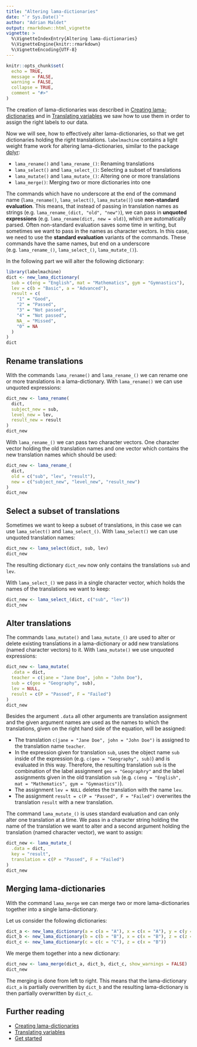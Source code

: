 ```yaml
---
title: "Altering lama-dictionaries"
date: "`r Sys.Date()`"
author: "Adrian Maldet"
output: rmarkdown::html_vignette
vignette: >
  %\VignetteIndexEntry{Altering lama-dictionaries}
  %\VignetteEngine{knitr::rmarkdown}
  %\VignetteEncoding{UTF-8}
---
```


```r
knitr::opts_chunk$set(
  echo = TRUE,
  message = FALSE,
  warning = FALSE,
  collapse = TRUE,
  comment = "#>"
)
```

The creation of lama-dictionaries was described in [Creating lama-dictionaries]
and in [Translating variables] we saw how to use them in order to assign
the right labels to our data.

Now we will see, how to effectively alter lama-dictionaries, so that
we get dictionaries holding the right translations. `labelmachine` contains
a light weight frame work for altering lama-dictionaries, similar to the 
package [dplyr]:

* `lama_rename()` and `lama_rename_()`: Renaming translations
* `lama_select()` and `lama_select_()`: Selecting a subset of translations
* `lama_mutate()` and `lama_mutate_()`: Altering one or more translations
* `lama_merge()`: Merging two or more dictionaries into one

The commands which have no underscore at the end of the command name
(`lama_rename()`, `lama_select()`, `lama_mutate()`) use
**non-standard evaluation**.
This means, that instead of passing in translation names as
strings (e.g. `lama_rename_(dict, "old", "new")`), we can pass in
**unquoted expressions** (e.g. `lama_rename(dict, new = old)`), which are
automatically parsed. Often non-standard evaluation saves some time in writing,
but sometimes we want to pass in the names as character vectors. 
In this case, we need to use the **standard evaluation** variants of the commands.
These commands have the same names, but end on a underscore 
(e.g. `lama_rename_()`, `lama_select_()`, `lama_mutate_()`).

In the following part we will alter the following dictionary:

```r
library(labelmachine)
dict <- new_lama_dictionary(
  sub = c(eng = "English", mat = "Mathematics", gym = "Gymnastics"),
  lev = c(b = "Basic", a = "Advanced"),
  result = c(
    "1" = "Good",
    "2" = "Passed",
    "3" = "Not passed",
    "4" = "Not passed",
    NA_ = "Missed",
    "0" = NA
  )
)
dict
```

## Rename translations

With the commands `lama_rename()` and `lama_rename_()` we can rename one or
more translations in a lama-dictionary.
With `lama_rename()` we can use unquoted expressions:
```r
dict_new <- lama_rename(
  dict,
  subject_new = sub,
  level_new = lev,
  result_new = result
)
dict_new
```

With `lama_rename_()` we can pass two character vectors. One character vector
holding the old translation names and one vector which contains the
new translation names which should be used:
```r
dict_new <- lama_rename_(
  dict,
  old = c("sub", "lev", "result"),
  new = c("subject_new", "level_new", "result_new")
)
dict_new
```

## Select a subset of translations

Sometimes we want to keep a subset of translations, in this case we can use
`lama_select()` and `lama_select_()`.
With `lama_select()` we can use unquoted translation names:
```r
dict_new <- lama_select(dict, sub, lev)
dict_new
```
The resulting dictionary `dict_new` now only contains the translations `sub`
and `lev`.

With `lama_select_()` we pass in a single character vector, which
holds the names of the translations we want to keep:
```r
dict_new <- lama_select_(dict, c("sub", "lev"))
dict_new
```

## Alter translations

The commands `lama_mutate()` and `lama_mutate_()` are used to alter or delete
existing translations in a lama-dictionary or add
new translations (named character vectors) to it.
With `lama_mutate()` we use unquoted expressions:
```r
dict_new <- lama_mutate(
  .data = dict,
  teacher = c(jane = "Jane Doe", john = "John Doe"),
  sub = c(geo = "Geography", sub),
  lev = NULL,
  result = c(P = "Passed", F = "Failed")
)
dict_new
```

Besides the argument `.data` all other arguments are translation assignment and
the given argument names are used as the names to which the
translations, given on the right hand side of the equation, will be assigned:

* The translation `c(jane = "Jane Doe", john = "John Doe")` is assigned to the
  translation name `teacher`.
* In the expression given for translation `sub`, uses the object name `sub`
  inside of the expression (e.g. `c(geo = "Geography", sub)`) and is evaluated
  in this way. Therefore, the resulting translation `sub` is the combination
  of the label assignment `geo = "Geographry"` and the label assignments
  given in the old translation `sub` (e.g. `c(eng = "English",
  mat = "Mathematics", gym = "Gymnastics")`).
* The assignment `lev = NULL` deletes the translation with the name `lev`.
* The assignment `result = c(P = "Passed", F = "Failed")` overwrites the 
  translation `result` with a new translation.

The command `lama_mutate_()` is uses standard evaluation and can only
alter one translation at a time. We pass in a character string holding the
name of the translation we want to alter and a second argument holding the
translation (named character vector), we want to assign:

```r
dict_new <- lama_mutate_(
  .data = dict,
  key = "result",
  translation = c(P = "Passed", F = "Failed")
)
dict_new
```

## Merging lama-dictionaries

With the command `lama_merge` we can merge two or more
lama-dictionaries together into a single lama-dictionary.

Let us consider the following dictionaries:
```r
dict_a <- new_lama_dictionary(a = c(a = "A"), x = c(x = "A"), y = c(y = "A"))
dict_b <- new_lama_dictionary(b = c(b = "B"), x = c(x = "B"), z = c(z = "B"))
dict_c <- new_lama_dictionary(c = c(c = "C"), z = c(x = "B"))
```

We merge them together into a new dictionary:
```r
dict_new <- lama_merge(dict_a, dict_b, dict_c, show_warnings = FALSE)
dict_new
```

The merging is done from left to right. This means that the lama-dictionary
`dict_a` is partially overwritten by `dict_b` and the resulting lama-dictionary
is then partially overwritten by `dict_c`.

## Further reading

* [Creating lama-dictionaries]
* [Translating variables]
* [Get started]

[Get started]: https://a-maldet.github.io/labelmachine/articles/labelmachine.html
[Creating lama-dictionaries]: https://a-maldet.github.io/labelmachine/articles/create_dictionaries.html
[Altering lama-dictionaries]: https://a-maldet.github.io/labelmachine/articles/alter_dictionaries.html
[Translating variables]: https://a-maldet.github.io/labelmachine/articles/translate.html
[dplyr]: https://dplyr.tidyverse.org

